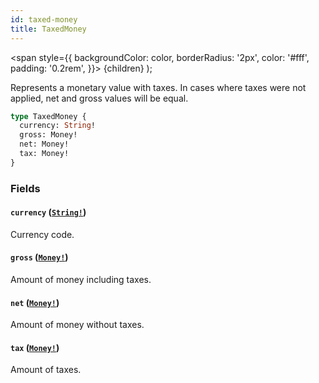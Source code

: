 ```yaml
---
id: taxed-money
title: TaxedMoney
---
```


<span
style={{
      backgroundColor: color,
      borderRadius: '2px',
      color: '#fff',
      padding: '0.2rem',
    }}>
{children}
</span>
);

Represents a monetary value with taxes. In cases where taxes were not applied, net and gross values will be equal.

```graphql
type TaxedMoney {
  currency: String!
  gross: Money!
  net: Money!
  tax: Money!
}
```

### Fields

#### `currency` ([`String!`](/api-reference/scalars/string.mdx))

Currency code.

#### `gross` ([`Money!`](/api-reference/objects/money.mdx))

Amount of money including taxes.

#### `net` ([`Money!`](/api-reference/objects/money.mdx))

Amount of money without taxes.

#### `tax` ([`Money!`](/api-reference/objects/money.mdx))

Amount of taxes.
